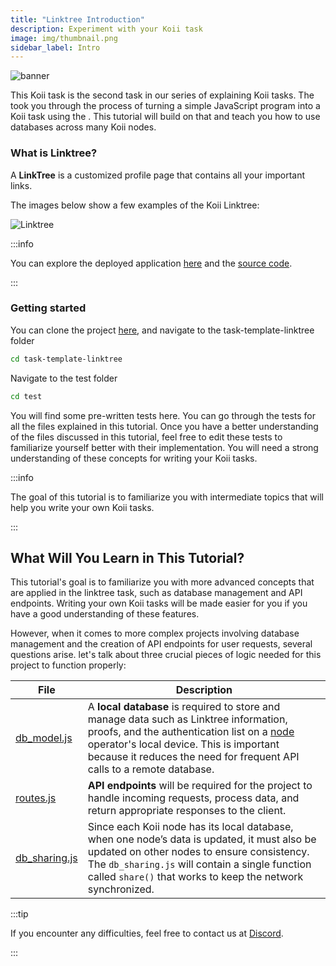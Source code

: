 ```yaml
---
title: "Linktree Introduction"
description: Experiment with your Koii task
image: img/thumbnail.png
sidebar_label: Intro
---
```




<Description text="After mastering the development and deployment of the basic task, we will take a deeper dive into web3 concepts. This will be achieved by implementing these concepts through a practical example of linktree. Get ready for an enriching learning experience!" />

![banner](./Example%20Task_%20Linktree.svg)

This Koii task is the second task in our series of explaining Koii tasks. The <Tooltip text="Hello World Task"/> took you through the process of turning a simple JavaScript program into a Koii task using the <Tooltip text="K2 Task Template"/>. This tutorial will build on that and teach you how to use databases across many Koii nodes.

### What is Linktree?

A **LinkTree** is a customized profile page that contains all your important links.

The images below show a few examples of the Koii Linktree:

![Linktree](./linktree.svg)

:::info

You can explore the deployed application [here](https://linktree.koii.network) and the [source code](https://github.com/koii-network/linktree-app).

:::

### Getting started

You can clone the project [here](https://github.com/koii-network/linktree-app), and navigate to the task-template-linktree folder

```bash
cd task-template-linktree
```

Navigate to the test folder

```bash
cd test
```

You will find some pre-written tests here. You can go through the tests for all the files explained in this tutorial. Once you have a better understanding of the files discussed in this tutorial, feel free to edit these tests to familiarize yourself better with their implementation. You will need a strong understanding of these concepts for writing your Koii tasks.

:::info

The goal of this tutorial is to familiarize you with intermediate topics that will help you write your own Koii tasks.

:::

## What Will You Learn in This Tutorial?

This tutorial's goal is to familiarize you with more advanced concepts that are applied in the linktree task, such as database management and API endpoints. Writing your own Koii tasks will be made easier for you if you have a good understanding of these features.

However, when it comes to more complex projects involving database management and the creation of API endpoints for user requests, several questions arise. let's talk about three crucial pieces of logic needed for this project to function properly:

| File                                                                                         | Description                                                                                                                                                                                                                                                                                      |
| -------------------------------------------------------------------------------------------- | ------------------------------------------------------------------------------------------------------------------------------------------------------------------------------------------------------------------------------------------------------------------------------------------------ |
| [db_model.js](https://github.com/somali0128/task-template-linktree/blob/main/db_model.js)    | A **local database** is required to store and manage data such as Linktree information, proofs, and the authentication list on a [node](/run-a-node/introduction/task-nodes) operator's local device. This is important because it reduces the need for frequent API calls to a remote database. |
| [routes.js](https://github.com/somali0128/task-template-linktree/blob/main/routes.js)        | **API endpoints** will be required for the project to handle incoming requests, process data, and return appropriate responses to the client.                                                                                                                                                    |
| [db_sharing.js](https://github.com/somali0128/task-template-linktree/blob/main/dbSharing.js) | Since each Koii node has its local database, when one node’s data is updated, it must also be updated on other nodes to ensure consistency. The `db_sharing.js` will contain a single function called `share()` that works to keep the network synchronized.                                     |

:::tip

If you encounter any difficulties, feel free to contact us at [Discord](https://discord.com/invite/koii).

:::

